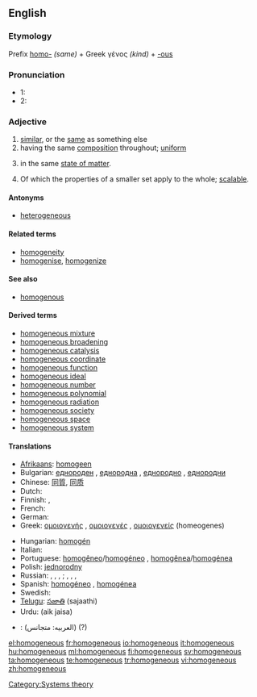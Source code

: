 ==English==

===Etymology===
Prefix [[homo-]] ''(same)'' + Greek γένος ''(kind)'' + [[-ous]]

===Pronunciation===
* 1: {{IPA|/ho.məˈdʒi.ni.əs/}}
* 2: {{IPA|/həˈmɑ.dʒɪ.nəs/}}
*: {{audio|en-us-homogeneous.ogg|Audio (US)}}
*: {{audio|en-uk-homogeneous.ogg|Audio (UK)}}

===Adjective===
{{wikipedia|homogeneous (mathematics)}}
{{en-adj|-}}

# [[similar]], or the [[same]] as something else
# having the same [[composition]] throughout; [[uniform]]
# {{chemistry}} in the same [[state of matter]].
# {{mathematics}} Of which the properties of a smaller set apply to the whole; [[scalable]].

====Antonyms====
* [[heterogeneous]]

====Related terms====
* [[homogeneity]]
* [[homogenise]], [[homogenize]]

====See also====
* [[homogenous]]

====Derived terms====
* [[homogeneous mixture]]
* [[homogeneous broadening]]
* [[homogeneous catalysis]]
* [[homogeneous coordinate]]
* [[homogeneous function]]
* [[homogeneous ideal]]
* [[homogeneous number]]
* [[homogeneous polynomial]]
* [[homogeneous radiation]]
* [[homogeneous society]]
* [[homogeneous space]]
* [[homogeneous system]]

====Translations====
{{top}}
* [[Afrikaans]]: [[homogeen]]
* Bulgarian: [[еднороден]] {{m}}, [[еднородна]] {{f}}, [[еднородно]] {{n}}, [[еднородни]] {{p}}
* Chinese: [[同質]], [[同质]]
* Dutch: {{t+|nl|homogeen}}
* Finnish: {{t+|fi|yhtenäinen}}, {{t+|fi|homogeeninen}}
* French: {{t+|fr|homogène}}
* German: {{t+|de|homogen}}
* Greek: [[ομοιογενής]] {{m|f}}, [[ομοιογενές]] {{n}}, [[ομοιογενείς]] {{p}} (homeogenes)
{{mid}}
* Hungarian: [[homogén]]
* Italian: {{t+|it|omogeneo}}
* Portuguese: [[homogêneo]]/[[homogéneo]] {{m}}, [[homogênea]]/[[homogénea]] {{f}}
* Polish: [[jednorodny]]
* Russian: {{t|ru|гомогенный|m|sc=Cyrl}}, {{t|ru|гомогенная|f|sc=Cyrl}}, {{t|ru|гомогенное|n|sc=Cyrl}}, {{t|ru|гомогенные|p|sc=Cyrl}}; {{t|ru|однородный|m|sc=Cyrl}}, {{t|ru|однородная|f|sc=Cyrl}}, {{t|ru|однородное|n|sc=Cyrl}}, {{t|ru|однородные|p|sc=Cyrl}}
* Spanish: [[homogéneo]] {{m}}, [[homogénea]] {{f}}
* Swedish: {{t+|sv|homogen}}
* [[Telugu]]: [[సజాతి]] (sajaathi)
* Urdu: (aik jaisa)
{{bottom}}

{{checktrans-top}}
* {{ttbc|Arabic}}: (العربيه: متجانس) (?)
{{checktrans-bottom}}

[[Category:Systems theory]]

[[el:homogeneous]]
[[fr:homogeneous]]
[[io:homogeneous]]
[[it:homogeneous]]
[[hu:homogeneous]]
[[ml:homogeneous]]
[[fi:homogeneous]]
[[sv:homogeneous]]
[[ta:homogeneous]]
[[te:homogeneous]]
[[tr:homogeneous]]
[[vi:homogeneous]]
[[zh:homogeneous]]